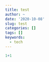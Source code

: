 ```yaml
---
title: test
author: ~
date: '2020-10-08'
slug: test
categories: []
tags: []
keywords:
  - tech
---
```


```r
1+1
```

<!--more-->
